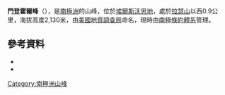 {{coord|85|24|S|87|19|W|source:GNIS|display=title}}

'''門登霍爾峰'''（{{lang-en|Mendenhall Peak}}），是[[南極洲|南極洲]]的山峰，位於[[埃爾斯沃思地|埃爾斯沃思地]]，處於[[拉瑟山|拉瑟山]]以西0.9公里，海拔高度2,130米，由[[美國地質調查局|美國地質調查局]]命名，現時由[[南極條約體系|南極條約體系]]管理。

==參考資料==
*{{cite gnis | type = antarid | id = 9851| name = Mendenhall Peak | accessdate = 2013-09-18}}
*{{usgs-gazetteer|id=9851}}

{{DEFAULTSORT:Mendenhall Peak}}
[[Category:南極洲山峰|Category:南極洲山峰]]


{{EllsworthLand-geo-stub}}